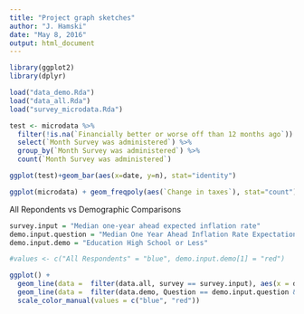 ```yaml
---
title: "Project graph sketches"
author: "J. Hamski"
date: "May 8, 2016"
output: html_document
---
```


```r
library(ggplot2)
library(dplyr)
```

```r
load("data_demo.Rda")
load("data_all.Rda")
load("survey_microdata.Rda")
```




```r
test <- microdata %>%
  filter(!is.na(`Financially better or worse off than 12 months ago`)) %>%
  select(`Month Survey was administered`) %>%
  group_by(`Month Survey was administered`) %>%
  count(`Month Survey was administered`)
```

```r
ggplot(test)+geom_bar(aes(x=date, y=n), stat="identity")
```

```r
ggplot(microdata) + geom_freqpoly(aes(`Change in taxes`), stat="count")
```









All Repondents vs Demographic Comparisons
```r
survey.input = "Median one-year ahead expected inflation rate"
demo.input.question = "Median One Year Ahead Inflation Rate Expectation"
demo.input.demo = "Education High School or Less"

#values <- c("All Respondents" = "blue", demo.input.demo[1] = "red")

ggplot() + 
  geom_line(data =  filter(data.all, survey == survey.input), aes(x = date, y = results, color = "All Respondents")) + 
  geom_line(data =  filter(data.demo, Question == demo.input.question & Demographic == demo.input.demo), aes(x = date, y = results, color = as.character(demo.input.demo))) + 
  scale_color_manual(values = c("blue", "red"))

```